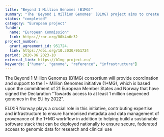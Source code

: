```yaml
---
title: "Beyond 1 Million Genomes (B1MG)"
summary: "The 'Beyond 1 Million Genomes' (B1MG) project aims to create a robust network for genetic and clinical data sharing across Europe."
status: "completed"
category: "European project"
funder:
  name: "European Commission"
  link: https://ror.org/00k4n6c32
project_number:
  grant_agreement_id: 951724.
  link: https://doi.org/10.3030/951724
period: 2020-06 2023-10
external_link: https://b1mg-project.eu/
keywords: ["human", "genome", "reference", "infrastructure"]
---
```


The Beyond 1 Million Genomes (B1MG) consortium will provide coordination and support to the 1+ Million Genomes initiative (1+MG), which is based upon the commitment of 21 European Member States and Norway that have signed the Declaration "Towards access to at least 1 million sequenced genomes in the EU by 2022". 

ELIXIR Norway plays a crucial role in this initiative, contributing expertise and infrastructure to ensure harmonised metadata and data management of provenance of the 1+MG workflow in addition to helping build a sustainable software stack that can be deployed nationally to ensure secure, federated access to genomic data for research and clinical use
